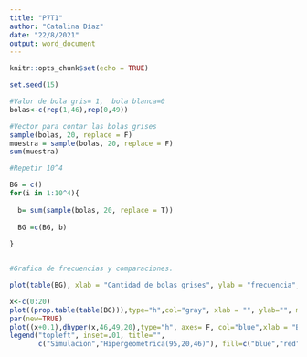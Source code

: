 ---
title: "P7T1"
author: "Catalina Díaz"
date: "22/8/2021"
output: word_document
---

```{r setup, include=FALSE}
knitr::opts_chunk$set(echo = TRUE)
```
```{r}
set.seed(15)

#Valor de bola gris= 1,  bola blanca=0
bolas<-c(rep(1,46),rep(0,49))

#Vector para contar las bolas grises
sample(bolas, 20, replace = F)
muestra = sample(bolas, 20, replace = F)       
sum(muestra)

#Repetir 10^4

BG = c()
for(i in 1:10^4){
  
  b= sum(sample(bolas, 20, replace = T))
  
  BG =c(BG, b)
  
}


#Grafica de frecuencias y comparaciones.

plot(table(BG), xlab = "Cantidad de bolas grises", ylab = "frecuencia", main="Gráfico de frecuencias")

x<-c(0:20)
plot((prop.table(table(BG))),type="h",col="gray", xlab = "", ylab="", main = "Comparación entre simulación y distribución teórica" )
par(new=TRUE)
plot((x+0.1),dhyper(x,46,49,20),type="h", axes= F, col="blue",xlab = "Bolas grises", ylab="Proporción")
legend("topleft", inset=.01, title="",
       c("Simulacion","Hipergeometrica(95,20,46)"), fill=c("blue","red"), horiz=F)
```

